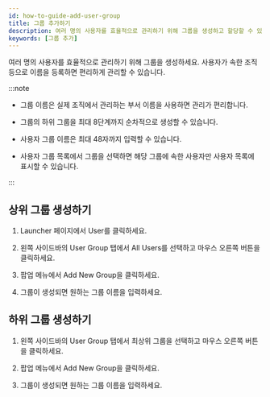 ```yaml
---
id: how-to-guide-add-user-group
title: 그룹 추가하기
description: 여러 명의 사용자를 효율적으로 관리하기 위해 그룹을 생성하고 할당할 수 있습니다.
keywords: [그룹 추가]
---
```


여러 명의 사용자를 효율적으로 관리하기 위해 그룹을 생성하세요. 사용자가 속한 조직 등으로 이름을 등록하면 편리하게 관리할 수 있습니다.

:::note

* 그룹 이름은 실제 조직에서 관리하는 부서 이름을 사용하면 관리가 편리합니다.

* 그룹의 하위 그룹을 최대 8단계까지 순차적으로 생성할 수 있습니다.

* 사용자 그룹 이름은 최대 48자까지 입력할 수 있습니다.

* 사용자 그룹 목록에서 그룹을 선택하면 해당 그룹에 속한 사용자만 사용자 목록에 표시할 수 있습니다.

:::

## 상위 그룹 생성하기

1. <Cmd>Launcher</Cmd> 페이지에서 <Cmd>User</Cmd>를 클릭하세요.

1. 왼쪽 사이드바의 <Cmd>User Group</Cmd> 탭에서 <Cmd>All Users</Cmd>를 선택하고 마우스 오른쪽 버튼을 클릭하세요.

1. 팝업 메뉴에서 <Cmd>Add New Group</Cmd>을 클릭하세요.

1. 그룹이 생성되면 원하는 그룹 이름을 입력하세요.


## 하위 그룹 생성하기

1. 왼쪽 사이드바의 <Cmd>User Group</Cmd> 탭에서 최상위 그룹을 선택하고 마우스 오른쪽 버튼을 클릭하세요.

1. 팝업 메뉴에서 <Cmd>Add New Group</Cmd>을 클릭하세요.

1. 그룹이 생성되면 원하는 그룹 이름을 입력하세요.
